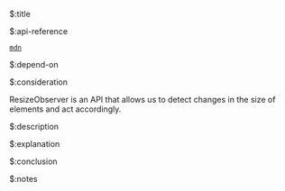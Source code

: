 $:title



$:api-reference

[`mdn`](https://developer.mozilla.org/en-US/docs/Web/API/ResizeObserver)



$:depend-on



$:consideration

ResizeObserver is an API that allows us to detect changes in the size of elements and act accordingly.



$:description



$:explanation



$:conclusion



$:notes


